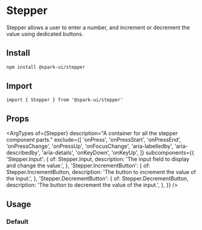 


<Meta of={stories} />

# Stepper

Stepper allows a user to enter a number, and increment or decrement the value using dedicated buttons.

## Install

```sh
npm install @spark-ui/stepper
```

## Import

```tsx
import { Stepper } from '@spark-ui/stepper'
```

## Props

<ArgTypes
  of={Stepper}
  description="A container for all the stepper component parts."
  exclude={[
    'onPress',
    'onPressStart',
    'onPressEnd',
    'onPressChange',
    'onPressUp',
    'onFocusChange',
    'aria-labelledby',
    'aria-describedby',
    'aria-details',
    'onKeyDown',
    'onKeyUp',
  ]}
  subcomponents={{
    'Stepper.Input': {
      of: Stepper.Input,
      description: 'The input field to display and change the value.',
    },
    'Stepper.IncrementButton': {
      of: Stepper.IncrementButton,
      description: 'The button to increment the value of the input.',
    },
    'Stepper.DecrementButton': {
      of: Stepper.DecrementButton,
      description: 'The button to decrement the value of the input.',
    },
  }}
/>

## Usage

### Default

<Canvas of={stories.Default} />

<Canvas of={stories.WithFormField} />
